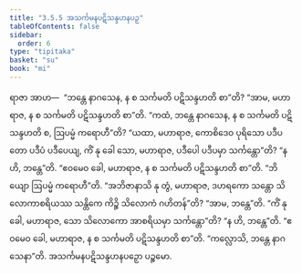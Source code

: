 ```yaml
---
title: "3.5.5 အသင်္ကမနပဋိသန္ဒဟနပဉှ"
tableOfContents: false
sidebar:
  order: 6
type: "tipitaka"
basket: "su"
book: "mi"
---
```



<DynamicBreadcrumb />

<Division number="77" book="mi">

<Paragraph number="372" book="mi">
ရာဇာ အာဟ—  “ဘန္တေ နာဂသေန, န စ သင်္ကမတိ ပဋိသန္ဒဟတိ စာ”တိ? “အာမ, မဟာရာဇ, န စ သင်္ကမတိ ပဋိသန္ဒဟတိ စာ”တိ. “ကထံ, ဘန္တေ နာဂသေန, န စ သင်္ကမတိ ပဋိသန္ဒဟတိ စ, ဩပမ္မံ ကရောဟီ”တိ? “ယထာ, မဟာရာဇ, ကောစိဒေဝ ပုရိသော ပဒီပတော ပဒီပံ ပဒီပေယျ, ကိံ နု ခေါ သော, မဟာရာဇ, ပဒီပေါ ပဒီပမှာ သင်္ကန္တော”တိ? “န ဟိ, ဘန္တေ”တိ. “ဧဝမေဝ ခေါ, မဟာရာဇ, န စ သင်္ကမတိ ပဋိသန္ဒဟတိ စာ”တိ.
</Paragraph>

<Paragraph number="373" book="mi">
“ဘိယျော ဩပမ္မံ ကရောဟီ”တိ. “အဘိဇာနာသိ နု တွံ, မဟာရာဇ, ဒဟရကော သန္တော သိလောကာစရိယဿ သန္တိကေ ကိဉ္စိ သိလောကံ ဂဟိတန်”တိ? “အာမ, ဘန္တေ”တိ. “ကိံ နု ခေါ, မဟာရာဇ, သော သိလောကော အာစရိယမှာ သင်္ကန္တော”တိ? “န ဟိ, ဘန္တေ”တိ. “ဧဝမေဝ ခေါ, မဟာရာဇ, န စ သင်္ကမတိ ပဋိသန္ဒဟတိ စာ”တိ.
</Paragraph>

<Paragraph number="374" book="mi">
“ကလ္လောသိ, ဘန္တေ နာဂသေနာ”တိ.

</Paragraph>
</Division>

<Paragraph number="375" type="center" book="mi">
အသင်္ကမနပဋိသန္ဒဟနပဉှော ပဉ္စမော.
</Paragraph>